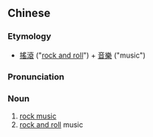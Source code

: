 {{also|摇滚音乐}}
==Chinese==
{{zh-forms|s=摇滚音乐|type=22}}

===Etymology===
* [[搖滾]] ("[[rock and roll]]") + [[音樂]] ("music")

===Pronunciation===
{{zh-pron
|m=yáogǔn yīnyuè
|cat=n
}}

===Noun===
{{zh-noun}}

# [[rock music]]
# [[rock and roll]] music